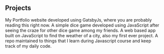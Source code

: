 ## Projects

<ProjectCard title="Portfolio Website" link="https://www.behance.net/gallery/58937147/Freiheit" bg="linear-gradient(to right, #D4145A 0%, #FBB03B 100%)">
My Portfolio website developed using GatsbyJs, where you are probably reading this right now.
</ProjectCard>

<ProjectCard title="Pig Game" link="https://github.com/dhanushp/pig-game" bg="linear-gradient(to right, #662D8C 0%, #ED1E79 100%)">
A simple dice game developed using JavaScript after seeing the craze for other dice game among my friends.
</ProjectCard>

<ProjectCard title="Weather App" link="https://github.com/dhanushp/Weather-App" bg="linear-gradient(to right, #009245 0%, #FCEE21 100%)">
A web based app built on JavaScript to find the weather of a city, also my first ever project.
</ProjectCard>

<ProjectCard title="JavaScript Course" link="https://github.com/dhanushp/JavaScript-Course" bg="linear-gradient(to right, #D585FF 0%, #00FFEE 100%)">
A repo maintained to things that I learn during Javascript course and keep track of my daily code.
</ProjectCard>